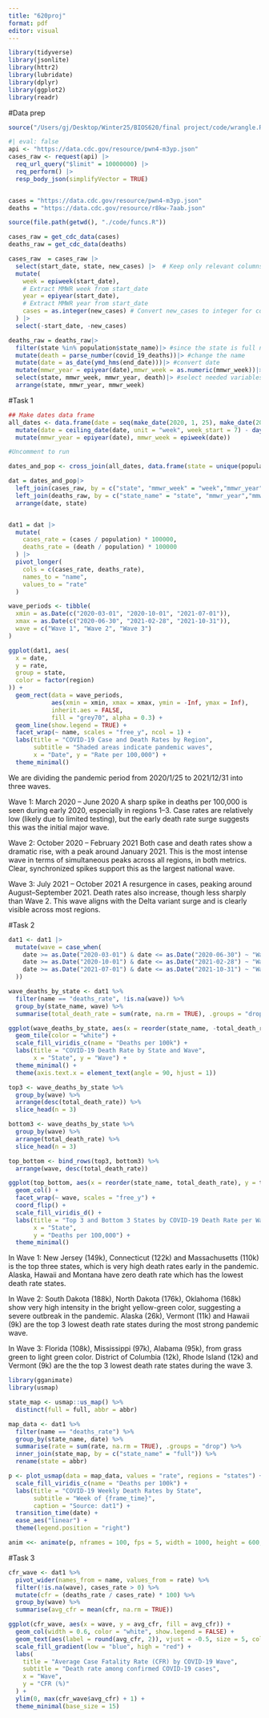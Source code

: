 ```yaml
---
title: "620proj"
format: pdf
editor: visual
---
```


```r
library(tidyverse)
library(jsonlite)
library(httr2)
library(lubridate)
library(dplyr)
library(ggplot2)
library(readr)
```

#Data prep

```r
source("/Users/gj/Desktop/Winter25/BIOS620/final project/code/wrangle.R")

#| eval: false
api <- "https://data.cdc.gov/resource/pwn4-m3yp.json"
cases_raw <- request(api) |> 
  req_url_query("$limit" = 10000000) |>
  req_perform() |> 
  resp_body_json(simplifyVector = TRUE)


cases = "https://data.cdc.gov/resource/pwn4-m3yp.json"
deaths = "https://data.cdc.gov/resource/r8kw-7aab.json"

source(file.path(getwd(), "./code/funcs.R"))

cases_raw = get_cdc_data(cases)
deaths_raw = get_cdc_data(deaths)

```

```r
cases_raw  = cases_raw |>
  select(start_date, state, new_cases) |>  # Keep only relevant columns
  mutate(
    week = epiweek(start_date),
    # Extract MMWR week from start_date
    year = epiyear(start_date),
    # Extract MMWR year from start_date
    cases = as.integer(new_cases) # Convert new_cases to integer for consistency
  ) |>
  select(-start_date, -new_cases)

deaths_raw = deaths_raw|>
  filter(state %in% population$state_name)|> #since the state is full name, and also have united state on it, we fix it
  mutate(death = parse_number(covid_19_deaths))|> #change the name
  mutate(date = as_date(ymd_hms(end_date)))|> #convert date
  mutate(mmwr_year = epiyear(date),mmwr_week = as.numeric(mmwr_week))|> #convert date and convert mmwr_week to numeric
  select(state, mmwr_week, mmwr_year, death)|> #select needed variables 
  arrange(state, mmwr_year, mmwr_week)
```

#Task 1

```r
## Make dates data frame
all_dates <- data.frame(date = seq(make_date(2020, 1, 25), make_date(2021, 12, 31), by = "week")) |>
  mutate(date = ceiling_date(date, unit = "week", week_start = 7) - days(1)) |>
  mutate(mmwr_year = epiyear(date), mmwr_week = epiweek(date))

#Uncomment to run

dates_and_pop <- cross_join(all_dates, data.frame(state = unique(population$state))) |> left_join(population, by = c("state", "mmwr_year" = "year"))

dat = dates_and_pop|>
  left_join(cases_raw, by = c("state", "mmwr_week" = "week","mmwr_year" = "year"))|>
  left_join(deaths_raw, by = c("state_name" = "state", "mmwr_year","mmwr_week"))|>
  arrange(date, state)


dat1 = dat |>
  mutate(
    cases_rate = (cases / population) * 100000,
    deaths_rate = (death / population) * 100000
  ) |>
  pivot_longer(
    cols = c(cases_rate, deaths_rate),
    names_to = "name",
    values_to = "rate"
  )

wave_periods <- tibble(
  xmin = as.Date(c("2020-03-01", "2020-10-01", "2021-07-01")),
  xmax = as.Date(c("2020-06-30", "2021-02-28", "2021-10-31")),
  wave = c("Wave 1", "Wave 2", "Wave 3")
)

ggplot(dat1, aes(
  x = date,
  y = rate,
  group = state,
  color = factor(region)
)) +
  geom_rect(data = wave_periods,
            aes(xmin = xmin, xmax = xmax, ymin = -Inf, ymax = Inf),
            inherit.aes = FALSE,
            fill = "grey70", alpha = 0.3) +
  geom_line(show.legend = TRUE) +
  facet_wrap(~ name, scales = "free_y", ncol = 1) +
  labs(title = "COVID-19 Case and Death Rates by Region",
       subtitle = "Shaded areas indicate pandemic waves",
       x = "Date", y = "Rate per 100,000") +
  theme_minimal()
```

We are dividing the pandemic period from 2020/1/25 to 2021/12/31 into three waves.

Wave 1: March 2020 – June 2020 A sharp spike in deaths per 100,000 is seen during early 2020, especially in regions 1–3. Case rates are relatively low (likely due to limited testing), but the early death rate surge suggests this was the initial major wave.

Wave 2: October 2020 – February 2021 Both case and death rates show a dramatic rise, with a peak around January 2021. This is the most intense wave in terms of simultaneous peaks across all regions, in both metrics. Clear, synchronized spikes support this as the largest national wave.

Wave 3: July 2021 – October 2021 A resurgence in cases, peaking around August–September 2021. Death rates also increase, though less sharply than Wave 2. This wave aligns with the Delta variant surge and is clearly visible across most regions.

#Task 2

```r
dat1 <- dat1 |>
  mutate(wave = case_when(
    date >= as.Date("2020-03-01") & date <= as.Date("2020-06-30") ~ "Wave 1",
    date >= as.Date("2020-10-01") & date <= as.Date("2021-02-28") ~ "Wave 2",
    date >= as.Date("2021-07-01") & date <= as.Date("2021-10-31") ~ "Wave 3"
  ))

wave_deaths_by_state <- dat1 %>%
  filter(name == "deaths_rate", !is.na(wave)) %>%
  group_by(state_name, wave) %>%
  summarise(total_death_rate = sum(rate, na.rm = TRUE), .groups = "drop")

ggplot(wave_deaths_by_state, aes(x = reorder(state_name, -total_death_rate), y = wave, fill = total_death_rate)) +
  geom_tile(color = "white") +
  scale_fill_viridis_c(name = "Deaths per 100k") +
  labs(title = "COVID-19 Death Rate by State and Wave",
       x = "State", y = "Wave") +
  theme_minimal() +
  theme(axis.text.x = element_text(angle = 90, hjust = 1))

top3 <- wave_deaths_by_state %>%
  group_by(wave) %>%
  arrange(desc(total_death_rate)) %>%
  slice_head(n = 3)

bottom3 <- wave_deaths_by_state %>%
  group_by(wave) %>%
  arrange(total_death_rate) %>%
  slice_head(n = 3)

top_bottom <- bind_rows(top3, bottom3) %>%
  arrange(wave, desc(total_death_rate))

ggplot(top_bottom, aes(x = reorder(state_name, total_death_rate), y = total_death_rate, fill = wave)) +
  geom_col() +
  facet_wrap(~ wave, scales = "free_y") +
  coord_flip() +
  scale_fill_viridis_d() +
  labs(title = "Top 3 and Bottom 3 States by COVID-19 Death Rate per Wave",
       x = "State",
       y = "Deaths per 100,000") +
  theme_minimal()
```

In Wave 1: New Jersey (149k), Connecticut (122k) and Massachusetts (110k) is the top three states, which is very high death rates early in the pandemic. Alaska, Hawaii and Montana have zero death rate which has the lowest death rate states.

In Wave 2: South Dakota (188k), North Dakota (176k), Oklahoma (168k) show very high intensity in the bright yellow-green color, suggesting a severe outbreak in the pandemic. Alaska (26k), Vermont (11k) and Hawaii (9k) are the top 3 lowest death rate states during the most strong pandemic wave.

In Wave 3: Florida (108k), Mississippi (97k), Alabama (95k), from grass green to light green color. District of Columbia (12k), Rhode Island (12k) and Vermont (9k) are the the top 3 lowest death rate states during the wave 3.

```r
library(gganimate)
library(usmap)

state_map <- usmap::us_map() %>%
  distinct(full = full, abbr = abbr)

map_data <- dat1 %>%
  filter(name == "deaths_rate") %>%
  group_by(state_name, date) %>%
  summarise(rate = sum(rate, na.rm = TRUE), .groups = "drop") %>%
  inner_join(state_map, by = c("state_name" = "full")) %>%
  rename(state = abbr)

p <- plot_usmap(data = map_data, values = "rate", regions = "states") +
  scale_fill_viridis_c(name = "Deaths per 100k") +
  labs(title = "COVID-19 Weekly Death Rates by State",
       subtitle = "Week of {frame_time}",
       caption = "Source: dat1") +
  transition_time(date) +
  ease_aes("linear") +
  theme(legend.position = "right")

anim <<- animate(p, nframes = 100, fps = 5, width = 1000, height = 600, renderer = av_renderer())

```

#Task 3

```r
cfr_wave <- dat1 %>%
  pivot_wider(names_from = name, values_from = rate) %>%
  filter(!is.na(wave), cases_rate > 0) %>%
  mutate(cfr = (deaths_rate / cases_rate) * 100) %>%
  group_by(wave) %>%
  summarise(avg_cfr = mean(cfr, na.rm = TRUE))

ggplot(cfr_wave, aes(x = wave, y = avg_cfr, fill = avg_cfr)) +
  geom_col(width = 0.6, color = "white", show.legend = FALSE) +
  geom_text(aes(label = round(avg_cfr, 2)), vjust = -0.5, size = 5, color = "black") +
  scale_fill_gradient(low = "blue", high = "red") +
  labs(
    title = "Average Case Fatality Rate (CFR) by COVID-19 Wave",
    subtitle = "Death rate among confirmed COVID-19 cases",
    x = "Wave",
    y = "CFR (%)"
  ) +
  ylim(0, max(cfr_wave$avg_cfr) + 1) +
  theme_minimal(base_size = 15)
```
